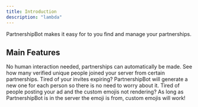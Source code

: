 ```yaml
---
title: Introduction
description: "lambda"
---
```


PartnershipBot makes it easy for to you find and manage your partnerships.

## Main Features

<Card title="Automatic Partnerships" icon="robot" href="#">
  No human interaction needed, partnerships can automatically be made.
</Card>

<Card title="Accurate Join Count" icon="crosshair" href="#">
  See how many verified unique people joined your server from certain
  partnerships.
</Card>

<Card title="Never Expiring Invites" icon="infinity" href="#">
  Tired of your invites expiring? PartnershipBot will generate a new one for
  each person so there is no need to worry about it.
</Card>

<Card title="Custom Emoji Support" icon="paintbrush-pencil" href="#">
  Tired of people posting your ad and the custom emojis not rendering? As long
  as PartnershipBot is in the server the emoji is from, custom emojis will work!
</Card>
